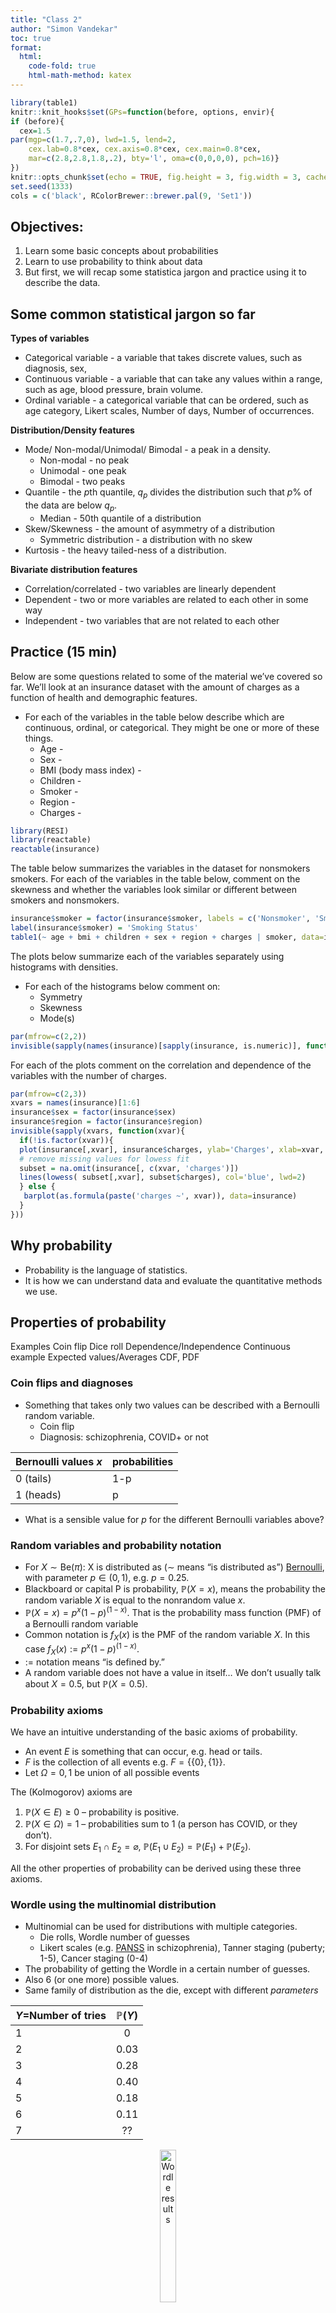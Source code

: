 ```yaml
---
title: "Class 2"
author: "Simon Vandekar"
toc: true
format:
  html:
    code-fold: true
    html-math-method: katex
---
```


```r
library(table1)
knitr::knit_hooks$set(GPs=function(before, options, envir){
if (before){
  cex=1.5
par(mgp=c(1.7,.7,0), lwd=1.5, lend=2,
    cex.lab=0.8*cex, cex.axis=0.8*cex, cex.main=0.8*cex,
    mar=c(2.8,2.8,1.8,.2), bty='l', oma=c(0,0,0,0), pch=16)}
})
knitr::opts_chunk$set(echo = TRUE, fig.height = 3, fig.width = 3, cache=FALSE, GPs=TRUE)
set.seed(1333)
cols = c('black', RColorBrewer::brewer.pal(9, 'Set1'))
```

## Objectives:

1. Learn some basic concepts about probabilities
2. Learn to use probability to think about data
3. But first, we will recap some statistica jargon and practice using it to describe the data.

## Some common statistical jargon so far

**Types of variables**

* Categorical variable - a variable that takes discrete values, such as diagnosis, sex, 
* Continuous variable - a variable that can take any values within a range, such as age, blood pressure, brain volume.
* Ordinal variable - a categorical variable that can be ordered, such as age category, Likert scales, Number of days, Number of occurrences.

**Distribution/Density features**

* Mode/ Non-modal/Unimodal/ Bimodal - a peak in a density.
   + Non-modal - no peak
   + Unimodal - one peak
   + Bimodal - two peaks
* Quantile - the $p$th quantile, $q_p$ divides the distribution such that $p$% of the data are below $q_p$.
  + Median - 50th quantile of a distribution
* Skew/Skewness - the amount of asymmetry of a distribution
  + Symmetric distribution - a distribution with no skew
* Kurtosis - the heavy tailed-ness of a distribution.

  
**Bivariate distribution features**

* Correlation/correlated - two variables are linearly dependent
* Dependent - two or more variables are related to each other in some way
* Independent - two variables that are not related to each other


## Practice (15 min)

Below are some questions related to some of the material we've covered so far. We'll look at an insurance dataset with the amount of charges as a function of health and demographic features.


* For each of the variables in the table below describe which are continuous, ordinal, or categorical. They might be one or more of these things.
  + Age - 
  + Sex - 
  + BMI (body mass index) - 
  + Children - 
  + Smoker - 
  + Region - 
  + Charges - 
  
```r
library(RESI)
library(reactable)
reactable(insurance)
```


The table below summarizes the variables in the dataset for nonsmokers smokers. For each of the variables in the table below, comment on the skewness and whether the variables look similar or different between smokers and nonsmokers.

```r
insurance$smoker = factor(insurance$smoker, labels = c('Nonsmoker', 'Smoker'))
label(insurance$smoker) = 'Smoking Status'
table1(~ age + bmi + children + sex + region + charges | smoker, data=insurance)
```



The plots below summarize each of the variables separately using histograms with densities.

* For each of the histograms below comment on:
  + Symmetry
  + Skewness
  + Mode(s)
  
```r
par(mfrow=c(2,2))
invisible(sapply(names(insurance)[sapply(insurance, is.numeric)], function(name){ hist(insurance[,name], xlab=name, main=name, freq=FALSE); lines(density(insurance[,name], adjust=1.5), lwd = 2) } ))
```


For each of the plots comment on the correlation and dependence of the variables with the number of charges.


```r
par(mfrow=c(2,3))
xvars = names(insurance)[1:6]
insurance$sex = factor(insurance$sex)
insurance$region = factor(insurance$region)
invisible(sapply(xvars, function(xvar){
  if(!is.factor(xvar)){
  plot(insurance[,xvar], insurance$charges, ylab='Charges', xlab=xvar, main=paste(xvar, 'and', 'Charges') )
  # remove missing values for lowess fit
  subset = na.omit(insurance[, c(xvar, 'charges')])
  lines(lowess( subset[,xvar], subset$charges), col='blue', lwd=2)
  } else {
   barplot(as.formula(paste('charges ~', xvar)), data=insurance)
  }
}))
```

## Why probability

* Probability is the language of statistics.
* It is how we can understand data and evaluate the quantitative methods we use.

## Properties of probability
Examples
Coin flip
Dice roll
Dependence/Independence
Continuous example
Expected values/Averages
CDF, PDF


###	Coin flips and diagnoses

* Something that takes only two values can be described with a Bernoulli random variable.
  + Coin flip
  + Diagnosis: schizophrenia, COVID+ or not
  
| Bernoulli values $x$ | probabilities |
| ----------- | ----------- |
| 0 (tails)    |    1-p   |
| 1 (heads)   |   p    |

* What is a sensible value for $p$ for the different Bernoulli variables above?


### Random variables and probability notation
* For $X\sim \text{Be}(\pi)$: X is distributed as ($\sim$ means "is distributed as") [Bernoulli](https://en.wikipedia.org/wiki/Bernoulli_distribution), with parameter $p \in (0,1)$, e.g. $p=0.25$.
* Blackboard or capital P is probability, $\mathbb{P}(X=x)$, means the probability the random variable $X$ is equal to the nonrandom value $x$.
* $\mathbb{P}(X = x) = p^x(1-p)^{(1-x)}$. That is the probability mass function (PMF) of a Bernoulli random variable
* Common notation is $f_X(x)$ is the PMF of the random variable $X$. In this case $f_X(x):=p^x(1-p)^{(1-x)}$.
* $:=$ notation means "is defined by."
* A random variable does not have a value in itself... We don't usually talk about $X=0.5$, but $\mathbb{P}(X=0.5)$.

### Probability axioms

We have an intuitive understanding of the basic axioms of probability.

* An event $E$ is something that can occur, e.g. head or tails.
* $F$ is the collection of all events e.g. $F = \{ \{0\}, \{1\} \}$.
* Let $\Omega = {0,1}$ be union of all possible events

The (Kolmogorov) axioms are

1. $\mathbb{P}(X\in E) \ge 0$ -- probability is positive.
2. $\mathbb{P}(X\in \Omega) = 1$ -- probabilities sum to 1 (a person has COVID, or they don't). 
3. For disjoint sets $E_1 \cap E_2 = \varnothing$, $\mathbb{P}(E_1 \cup E_2) = \mathbb{P}(E_1) + \mathbb{P}(E_2)$.

All the other properties of probability can be derived using these three axioms.

### Wordle using the multinomial distribution

* Multinomial can be used for distributions with multiple categories.
  + Die rolls, Wordle number of guesses
  + Likert scales (e.g. [PANSS](https://en.wikipedia.org/wiki/Positive_and_Negative_Syndrome_Scale) in schizophrenia), Tanner staging (puberty; 1-5), Cancer staging (0-4)
* The probability of getting the Wordle in a certain number of guesses.
* Also 6 (or one more) possible values.
* Same family of distribution as the die, except with different *parameters*

$Y=$Number of tries | $\mathbb{P}(Y)$  |
|-------|:----:|
| 1 | 0 |
| 2 | 0.03 |
| 3 | 0.28 |
| 4 | 0.40 |
| 5 | 0.18 |
| 6 | 0.11  |
| 7 | ?? |

<center>
![Wordle results](figures/wordle.jpg){#id .class width=25%}



### Probability density function (PDF)

* The probability density function $f_X(x)$ for a random variable $X$ can be thought of as $\mathbb{P}(X=x)$.
* It is called the probability mass function (PMF) for discrete random variables.

The PDF (probability density function) is the derivative of the CDF and often denoted with a lower case letter $f(x)$.
For discrete random variables the PDF is call the PMF (probability mass function).

```r
layout(matrix(1:4, nrow=1))
x = seq(-3, 3, length.out=1000)
plot(x, dnorm(x), type='l', main='Normal(0,1)', ylab='P(X=x)')
x = seq(0, 10, length.out=1000)
plot(x, dgamma(x, shape=1, rate=1/2), type='l', main='Gamma(1,1/2)', ylab='P(X=x)')
x = seq(0, 15)
plot(x, dpois(x, lambda=5), main='Poisson(5)', type='p', ylab='P(X=x)')
x = seq(0, 1)
plot(x, dbinom(x, size = 1, prob = 1/4), main='Bern(1/4)', type='p', ylab='P(X=x)', ylim=c(0,1))
```

#### Wordle PDF

* Let's draw the PDF for the Wordle distribution


#### Body mass index

From the `insurance` dataset

* BMI is a continuous random variable,
$$
\mathrm{BMI} = \mathrm{weight}/\mathrm{height}^2
$$

* Here's a plot from the insurance dataset.
* It looks approximately normally distributed (not quite).
* I've drawn the normal density on top

```r
library(RESI)
lims = hist(insurance$bmi, freq = FALSE, ylim=c(0, .08), main='BMI Histogram', xlab='BMI')
x = seq(min(lims$mids), max(lims$mids), length.out=100)
lines(x, dnorm(x, mean = mean(insurance$bmi),sd=sd(insurance$bmi)))
```

* The normal distribution is 
$$
f_X(x) = \frac{1}{2\pi \sigma^2} e^{-\frac{1}{2\sigma^2} (x - \mu)^2}
$$

* In our dataset the mean is $\hat \mu =$ `r round(mean(insurance$bmi), 2)`, and the standard deviation is $\hat\sigma =$ `r round(sd(insurance$bmi), 2)`.
* We can use $f_X(x)$ to compute probabilities that a person's BMI lies in a particular range.
  + Probability less than or equal to "healthy" -- $\mathbb{P}(X \le 25) = \int^{25}_0 f_X(x)dx$
  + Probability in "healthy range" -- $\mathbb{P}(18 < X \le 25) = \int^{25}_{18} f_X(x)dx$
  
* The normal distribution is just an approximation.
  + Normal distribution is defined from $(-\infty, \infty)$
  
